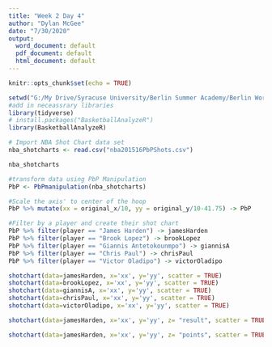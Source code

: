---
title: "Week 2 Day 4"
author: "Dylan McGee"
date: "7/30/2020"
output:
  word_document: default
  pdf_document: default
  html_document: default
---

```{r setup, include=FALSE}
knitr::opts_chunk$set(echo = TRUE)
```


```{r}
setwd("G:/My Drive/Syracuse University/Berlin Summer Academy/Berlin Working Directory 2")
#add in neceassrary libraries
library(tidyverse)
# install.packages("BasketballAnalyzeR")
library(BasketballAnalyzeR)
```

```{r}
# Import NBA Shot Chart data set
nba_shotcharts <- read.csv("nba201516PbPShots.csv")

nba_shotcharts
```

```{r}
#transform data using PbP Manipulation
PbP <- PbPmanipulation(nba_shotcharts)
```

```{r}
#Scale the axis' to center of the hoop 
PbP %>% mutate(xx = original_x/10, yy = original_y/10-41.75) -> PbP
```

```{r}
#Filter by a player and create their shot chart
PbP %>% filter(player == "James Harden") -> jamesHarden
PbP %>% filter(player == "Brook Lopez") -> brookLopez 
PbP %>% filter(player == "Giannis Antetokounmpo") -> giannisA
PbP %>% filter(player == "Chris Paul") -> chrisPaul
PbP %>% filter(player == "Victor Oladipo") -> victorOladipo
```

```{r}
shotchart(data=jamesHarden, x='xx', y='yy', scatter = TRUE)
shotchart(data=brookLopez, x='xx', y='yy', scatter = TRUE)
shotchart(data=giannisA, x='xx', y='yy', scatter = TRUE)
shotchart(data=chrisPaul, x='xx', y='yy', scatter = TRUE)
shotchart(data=victorOladipo, x='xx', y='yy', scatter = TRUE)


```

```{r}
shotchart(data=jamesHarden, x='xx', y='yy', z= "result", scatter = TRUE)

```

```{r}
shotchart(data=jamesHarden, x='xx', y='yy', z= "points", scatter = TRUE)
```

